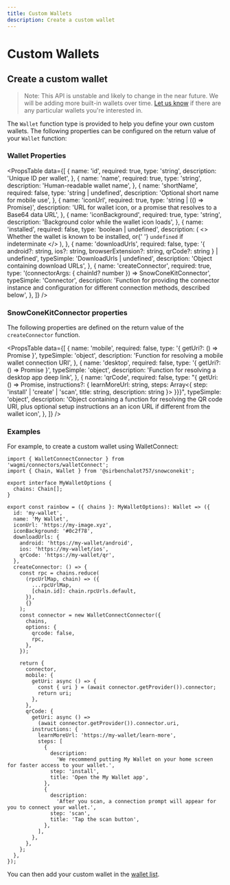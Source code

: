 ```yaml
---
title: Custom Wallets
description: Create a custom wallet
---
```


# Custom Wallets

## Create a custom wallet

> Note: This API is unstable and likely to change in the near future. We will be adding more built-in wallets over time. [Let us know](https://github.com/sirbenchalot757/snowconekit/issues) if there are any particular wallets you're interested in.

The `Wallet` function type is provided to help you define your own custom wallets. The following properties can be configured on the return value of your `Wallet` function:

### Wallet Properties

<PropsTable
  data={[
    {
      name: 'id',
      required: true,
      type: 'string',
      description: 'Unique ID per wallet',
    },
    {
      name: 'name',
      required: true,
      type: 'string',
      description: 'Human-readable wallet name',
    },
    {
      name: 'shortName',
      required: false,
      type: 'string | undefined',
      description: 'Optional short name for mobile use',
    },
    {
      name: 'iconUrl',
      required: true,
      type: 'string | (() => Promise<string>)',
      description:
        'URL for wallet icon, or a promise that resolves to a Base64 data URL',
    },
    {
      name: 'iconBackground',
      required: true,
      type: 'string',
      description: 'Background color while the wallet icon loads',
    },
    {
      name: 'installed',
      required: false,
      type: 'boolean | undefined',
      description: (
        <>
          Whether the wallet is known to be installed, or{' '}
          <code>undefined</code> if indeterminate
        </>
      ),
    },
    {
      name: 'downloadUrls',
      required: false,
      type: '{ android?: string, ios?: string, browserExtension?: string, qrCode?: string } | undefined',
      typeSimple: 'DownloadUrls | undefined',
      description: 'Object containing download URLs',
    },
    {
      name: 'createConnector',
      required: true,
      type: '(connectorArgs: { chainId? number }) => SnowConeKitConnector',
      typeSimple: 'Connector',
      description:
        'Function for providing the connector instance and configuration for different connection methods, described below',
    },
  ]}
/>

### SnowConeKitConnector properties

The following properties are defined on the return value of the `createConnector` function.

<PropsTable
  data={[
    {
      name: 'mobile',
      required: false,
      type: '{ getUri?: () => Promise<string> }',
      typeSimple: 'object',
      description:
        'Function for resolving a mobile wallet connection URI',
    },
    {
      name: 'desktop',
      required: false,
      type: '{ getUri?: () => Promise<string> }',
      typeSimple: 'object',
      description: 'Function for resolving a desktop app deep link',
    },
    {
      name: 'qrCode',
      required: false,
      type: "{ getUri: () => Promise<string>, instructions?: { learnMoreUrl: string, steps: Array<{ step: 'install' | 'create' | 'scan', title: string, description: string }> }}}",
      typeSimple: 'object',
      description:
        'Object containing a function for resolving the QR code URI, plus optional setup instructions an an icon URL if different from the wallet icon',
    },
  ]}
/>

### Examples

For example, to create a custom wallet using WalletConnect:

```tsx
import { WalletConnectConnector } from 'wagmi/connectors/walletConnect';
import { Chain, Wallet } from '@sirbenchalot757/snowconekit';

export interface MyWalletOptions {
  chains: Chain[];
}

export const rainbow = ({ chains }: MyWalletOptions): Wallet => ({
  id: 'my-wallet',
  name: 'My Wallet',
  iconUrl: 'https://my-image.xyz',
  iconBackground: '#0c2f78',
  downloadUrls: {
    android: 'https://my-wallet/android',
    ios: 'https://my-wallet/ios',
    qrCode: 'https://my-wallet/qr',
  },
  createConnector: () => {
    const rpc = chains.reduce(
      (rpcUrlMap, chain) => ({
        ...rpcUrlMap,
        [chain.id]: chain.rpcUrls.default,
      }),
      {}
    );
    const connector = new WalletConnectConnector({
      chains,
      options: {
        qrcode: false,
        rpc,
      },
    });

    return {
      connector,
      mobile: {
        getUri: async () => {
          const { uri } = (await connector.getProvider()).connector;
          return uri;
        },
      },
      qrCode: {
        getUri: async () =>
          (await connector.getProvider()).connector.uri,
        instructions: {
          learnMoreUrl: 'https://my-wallet/learn-more',
          steps: [
            {
              description:
                'We recommend putting My Wallet on your home screen for faster access to your wallet.',
              step: 'install',
              title: 'Open the My Wallet app',
            },
            {
              description:
                'After you scan, a connection prompt will appear for you to connect your wallet.',
              step: 'scan',
              title: 'Tap the scan button',
            },
          ],
        },
      },
    };
  },
});
```

You can then add your custom wallet in the [wallet list](/docs/custom-wallet-list).
